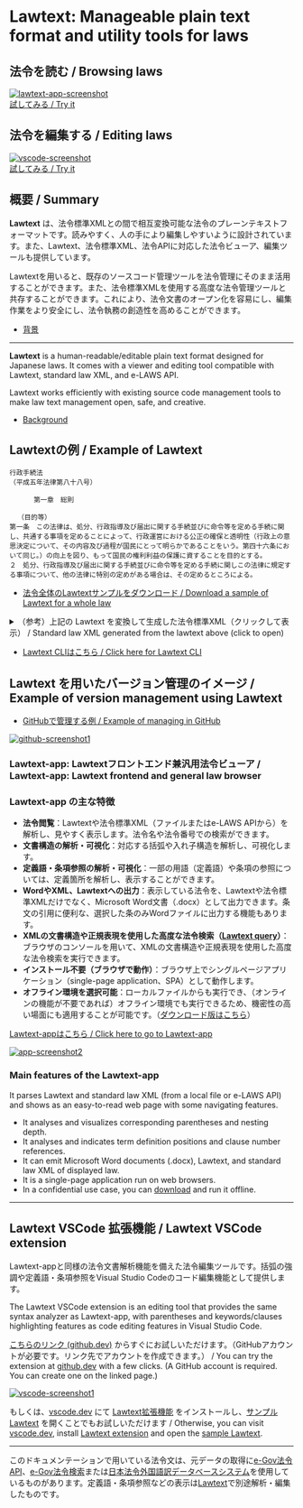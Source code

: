 Lawtext: Manageable plain text format and utility tools for laws
========================================================================


<div style={{display: "flex", flexDirection: "row", gap: "1em", flexWrap: "wrap", marginTop: "1em"}}>
<div style={{flex: "1 1 20em"}}>

<h2 style={{margin: "0.5em 0"}} className="nx-font-semibold">法令を読む / Browsing laws</h2>

<a href="https://yamachig.github.io/lawtext-app/#/v1:405AC0000000088">
  <Image
    src="https://user-images.githubusercontent.com/26037044/167990468-37af141e-88f2-4a6e-9413-18116f1c55d2.gif"
    width={1110}
    height={672}
    alt="lawtext-app-screenshot"
    />
</a>

<div style={{textAlign: "center"}}>
  <a
    href="https://yamachig.github.io/lawtext-app/#/v1:405AC0000000088"
    style={{display: "inline-block", border: "1px solid currentColor", padding: "0.5em", borderRadius: "0.5em", margin: "0.5em"}}
    target="_blank"
    rel="noopener"
  >
  試してみる / Try it
  </a>
</div>

</div>

<div style={{flex: "1 1 20em"}}>

<h2 style={{margin: "0.5em 0"}} className="nx-font-semibold">法令を編集する / Editing laws</h2>

<a href="#try-vscode-extension">
  <Image 
    src="https://user-images.githubusercontent.com/26037044/164368148-aef50430-c994-4a53-b1fc-d26471860e29.gif"
    width={1110}
    height={672}
    alt="vscode-screenshot"
    />
</a>

<div style={{textAlign: "center"}}>
  <a
    href="#try-vscode-extension"
    style={{display: "inline-block", border: "1px solid currentColor", padding: "0.5em", borderRadius: "0.5em", margin: "0.5em"}}
    target="_blank"
    rel="noopener"
  >
  試してみる / Try it
  </a>
</div>

</div>
</div>

## 概要 / Summary

**Lawtext** は、法令標準XMLとの間で相互変換可能な法令のプレーンテキストフォーマットです。読みやすく、人の手により編集しやすいように設計されています。また、Lawtext、法令標準XML、法令APIに対応した法令ビューア、編集ツールも提供しています。

Lawtextを用いると、既存のソースコード管理ツールを法令管理にそのまま活用することができます。また、法令標準XMLを使用する高度な法令管理ツールと共存することができます。これにより、法令文書のオープン化を容易にし、編集作業をより安全にし、法令執務の創造性を高めることができます。

- [背景](./background.mdx#background-jp)

------------

**Lawtext** is a human-readable/editable plain text format designed for Japanese laws. It comes with a viewer and editing tool compatible with Lawtext, standard law XML, and e-LAWS API.

Lawtext works efficiently with existing source code management tools to make law text management open, safe, and creative.

- [Background](./background.mdx#background-en)


## Lawtextの例 / Example of Lawtext
```
行政手続法
（平成五年法律第八十八号）

      第一章　総則

  （目的等）
第一条　この法律は、処分、行政指導及び届出に関する手続並びに命令等を定める手続に関し、共通する事項を定めることによって、行政運営における公正の確保と透明性（行政上の意思決定について、その内容及び過程が国民にとって明らかであることをいう。第四十六条において同じ。）の向上を図り、もって国民の権利利益の保護に資することを目的とする。
２　処分、行政指導及び届出に関する手続並びに命令等を定める手続に関しこの法律に規定する事項について、他の法律に特別の定めがある場合は、その定めるところによる。
```
- [法令全体のLawtextサンプルをダウンロード / Download a sample of Lawtext for a whole law](https://yamachig.github.io/lawtext-app/#/(sample) )

<details>
<summary>（参考）上記の Lawtext を変換して生成した法令標準XML（クリックして表示） / Standard law XML generated from the lawtext above (click to open)</summary>

```xml
<?xml version="1.0" encoding="UTF-8"?>
<Law Era="Heisei" Lang="ja" LawType="Act" Num="88" Year="5">
  <LawNum>平成五年法律第八十八号</LawNum>
  <LawBody>
    <LawTitle>行政手続法</LawTitle>
    <MainProvision>
      <Chapter Delete="false" Hide="false" Num="1">
        <ChapterTitle>第一章　総則</ChapterTitle>
        <Article Delete="false" Hide="false" Num="1">
          <ArticleCaption>（目的等）</ArticleCaption>
          <ArticleTitle>第一条</ArticleTitle>
          <Paragraph Delete="false" Num="1" OldStyle="false">
            <ParagraphNum />
            <ParagraphSentence>
              <Sentence>この法律は、処分、行政指導及び届出に関する手続並びに命令等を定める手続に関し、共通する事項を定めることによって、行政運営における公正の確保と透明性（行政上の意思決定について、その内容及び過程が国民にとって明らかであることをいう。第四十六条において同じ。）の向上を図り、もって国民の権利利益の保護に資することを目的とする。</Sentence>
            </ParagraphSentence>
          </Paragraph>
          <Paragraph Hide="false" OldStyle="false">
            <ParagraphNum>２</ParagraphNum>
            <ParagraphSentence>
              <Sentence>処分、行政指導及び届出に関する手続並びに命令等を定める手続に関しこの法律に規定する事項について、他の法律に特別の定めがある場合は、その定めるところによる。</Sentence>
            </ParagraphSentence>
          </Paragraph>
        </Article>
      </Chapter>
    </MainProvision>
  </LawBody>
</Law>
```
</details>

- [Lawtext CLIはこちら / Click here for Lawtext CLI](./cli.mdx)



## Lawtext を用いたバージョン管理のイメージ / Example of version management using Lawtext

- [GitHubで管理する例 / Example of managing in GitHub](https://github.com/yamachig/Lawtext-sample-Administrative-Procedure-Act/commit/8832079d99549b1c605e92bfd3774e79b10e58ed?diff=split)

[![github-screenshot1](https://user-images.githubusercontent.com/26037044/168134565-d8f2857d-a231-4200-aae4-fb8167bc9b0a.gif)](https://github.com/yamachig/Lawtext-sample-Administrative-Procedure-Act/commit/8832079d99549b1c605e92bfd3774e79b10e58ed?diff=split)



<a id="lawtext-app"></a>

### Lawtext-app: Lawtextフロントエンド兼汎用法令ビューア / Lawtext-app: Lawtext frontend and general law browser

### Lawtext-app の主な特徴

- **法令閲覧**：Lawtextや法令標準XML（ファイルまたはe-LAWS APIから）を解析し、見やすく表示します。法令名や法令番号での検索ができます。
- **文書構造の解析・可視化**：対応する括弧や入れ子構造を解析し、可視化します。
- **定義語・条項参照の解析・可視化**：一部の用語（定義語）や条項の参照については、定義箇所を解析し、表示することができます。
- **WordやXML、Lawtextへの出力**：表示している法令を、Lawtextや法令標準XMLだけでなく、Microsoft Word文書（.docx）として出力できます。条文の引用に便利な、選択した条のみWordファイルに出力する機能もあります。
- **XMLの文書構造や正規表現を使用した高度な法令検索（[Lawtext query](https://yamachig.github.io/lawtext-app/query-docs/)）**：ブラウザのコンソールを用いて、XMLの文書構造や正規表現を使用した高度な法令検索を実行できます。
- **インストール不要（ブラウザで動作）**：ブラウザ上でシングルページアプリケーション（single-page application、SPA）として動作します。
- **オフライン環境を選択可能**：ローカルファイルからも実行でき、（オンラインの機能が不要であれば）オフライン環境でも実行できるため、機密性の高い場面にも適用することが可能です。（[ダウンロード版はこちら](https://yamachig.github.io/lawtext-app/#/download/)）

[Lawtext-appはこちら / Click here to go to Lawtext-app](https://yamachig.github.io/lawtext-app/)

[![app-screenshot2](https://user-images.githubusercontent.com/26037044/167990468-37af141e-88f2-4a6e-9413-18116f1c55d2.gif)](https://yamachig.github.io/lawtext-app/#/v1:405AC0000000088)

### Main features of the Lawtext-app

It parses Lawtext and standard law XML (from a local file or e-LAWS API) and shows as an easy-to-read web page with some navigating features.
- It analyses and visualizes corresponding parentheses and nesting depth.
- It analyses and indicates term definition positions and clause number references.
- It can emit Microsoft Word documents (.docx), Lawtext, and standard law XML of displayed law.
- It is a single-page application run on web browsers.
- In a confidential use case, you can [download](https://yamachig.github.io/lawtext-app/#/download/) and run it offline.


------------

<a id="lawtext-vscode-extension"></a>

<a id="try-vscode-extension"></a>

## Lawtext VSCode 拡張機能 / Lawtext VSCode extension

Lawtext-appと同様の法令文書解析機能を備えた法令編集ツールです。括弧の強調や定義語・条項参照をVisual Studio Codeのコード編集機能として提供します。

The Lawtext VSCode extension is an editing tool that provides the same syntax analyzer as Lawtext-app, with parentheses and keywords/clauses highlighting features as code editing features in Visual Studio Code.

[こちらのリンク (github.dev)](https://github.dev/yamachig/vscode-lawtext-sample) からすぐにお試しいただけます。（GitHubアカウントが必要です。リンク先でアカウントを作成できます。） / You can try the extension at [github.dev](https://github.dev/yamachig/vscode-lawtext-sample) with a few clicks. (A GitHub account is required. You can create one on the linked page.)

[![vscode-screenshot1](https://user-images.githubusercontent.com/26037044/164368148-aef50430-c994-4a53-b1fc-d26471860e29.gif)](https://github.dev/yamachig/vscode-lawtext-sample)

もしくは、[vscode.dev](https://vscode.dev/) にて [Lawtext拡張機能](https://marketplace.visualstudio.com/items?itemName=yamachi.lawtext) をインストールし、[サンプルLawtext](https://yamachig.github.io/lawtext-app/#/(sample)) を開くことでもお試しいただけます / Otherwise, you can visit [vscode.dev](https://vscode.dev/), install [Lawtext extension](https://marketplace.visualstudio.com/items?itemName=yamachi.lawtext) and open the [sample Lawtext](https://yamachig.github.io/lawtext-app/#/(sample)).

-----------

このドキュメンテーションで用いている法令文は、元データの取得に[e-Gov法令API](https://elaws.e-gov.go.jp/apitop/)、[e-Gov法令検索](https://elaws.e-gov.go.jp/)または[日本法令外国語訳データベースシステム](https://www.japaneselawtranslation.go.jp)を使用しているものがあります。定義語・条項参照などの表示は[Lawtext](https://github.com/yamachig/lawtext)で別途解析・編集したものです。